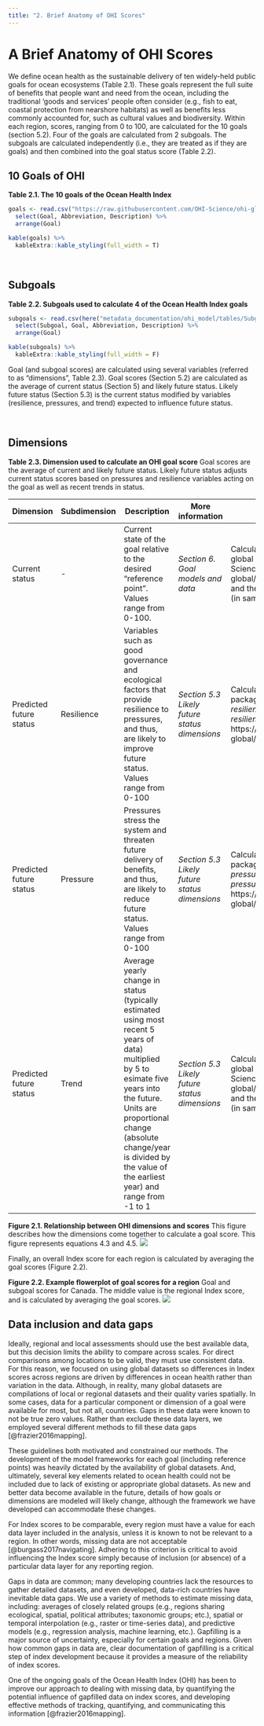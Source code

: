 ```yaml
---
title: "2. Brief Anatomy of OHI Scores"
---
```


# A Brief Anatomy of OHI Scores

We define ocean health as the sustainable delivery of ten widely-held public goals for ocean ecosystems (Table 2.1). These goals represent the full suite of benefits that people want and need from the ocean, including the traditional ‘goods and services’ people often consider (e.g., fish to eat, coastal protection from nearshore habitats) as well as benefits less commonly accounted for, such as cultural values and biodiversity. Within each region, scores, ranging from 0 to 100, are calculated for the 10 goals (section 5.2). Four of the goals are calculated from 2 subgoals. The subgoals are calculated independently (i.e., they are treated as if they are goals) and then combined into the goal status score (Table 2.2).

## 10 Goals of OHI

**Table 2.1. The 10 goals of the Ocean Health Index** 
```r

goals <- read.csv("https://raw.githubusercontent.com/OHI-Science/ohi-global/draft/metadata_documentation/ohi_model/tables/ten_goals.csv") %>%
  select(Goal, Abbreviation, Description) %>%
  arrange(Goal)

kable(goals) %>%
  kableExtra::kable_styling(full_width = T)
```


<br/>

## Subgoals

**Table 2.2. Subgoals used to calculate 4 of the Ocean Health Index goals** 
```r

subgoals <- read.csv(here("metadata_documentation/ohi_model/tables/Subgoal_Descriptions.csv")) %>%
  select(Subgoal, Goal, Abbreviation, Description) %>%
  arrange(Goal)

kable(subgoals) %>%
  kableExtra::kable_styling(full_width = F)
```

Goal (and subgoal scores) are calculated using several variables (referred to as “dimensions”, Table 2.3).  Goal scores (Section 5.2) are calculated as the average of current status (Section 5) and likely future status.  Likely future status (Section 5.3) is the current status modified by variables (resilience, pressures, and trend) expected to influence future status. 

<br/>

## Dimensions

**Table 2.3. Dimension used to calculate an OHI goal score**
Goal scores are the average of current and likely future status.  Likely future status adjusts current status scores based on pressures and resilience variables acting on the goal as well as recent trends in status.

Dimension        | Subdimension   | Description                  | More information     | Calculating
---------------- | ----------- | ---------------------------- | -------------------- | ----------------------
Current status   |  -          | Current state of the goal relative to the desired "reference point".  Values range from 0-100. | *Section 6. Goal models and data* | Calculated using functions in ohi-global repo: https://github.com/OHI-Science/ohi-global/blob/draft/eez/conf/functions.R and the *scenario_data_years.csv* file (in same folder)
Predicted future status | Resilience | Variables such as good governance and ecological factors that provide resilience to pressures, and thus, are likely to improve future status.  Values range from 0-100  | *Section 5.3 Likely future status dimensions* | Calculated using functions in ohicore package.And, files: *resilience_categories.csv* and *resilience_matrix.csv* located here: https://github.com/OHI-Science/ohi-global/tree/draft/eez/conf
Predicted future status | Pressure  | Pressures stress the system and threaten future delivery of benefits, and thus, are likely to reduce future status. Values range from 0-100  | *Section 5.3 Likely future status dimensions* | Calculated using function in ohicore package.  And, files: *pressure_categories.csv* and *pressures_matrix.csv*, located here: https://github.com/OHI-Science/ohi-global/tree/draft/eez/conf
Predicted future status | Trend  | Average yearly change in status (typically estimated using most recent 5 years of data) multiplied by 5 to esimate five years into the future.  Units are proportional change (absolute change/year is divided by the value of the earliest year) and range from -1 to 1  | *Section 5.3 Likely future status dimensions* | Calculated using functions from ohi-global repo: https://github.com/OHI-Science/ohi-global/blob/draft/eez/conf/functions.R and the scenario_data_years.csv file (in same folder)


**Figure 2.1. Relationship between OHI dimensions and scores**
This figure describes how the dimensions come together to calculate a goal score.  This figure represents equations 4.3 and 4.5. 
![](../../metadata_documentation/ohi_model/figures/OHI dimensions.png)



Finally, an overall Index score for each region is calculated by averaging the goal scores (Figure 2.2).

**Figure 2.2. Example flowerplot of goal scores for a region**
Goal and subgoal scores for Canada.  The middle value is the regional Index score, and is calculated by averaging the goal scores.
![](../../metadata_documentation/ohi_model/figures/flower_Canada_alt.png)


## Data inclusion and data gaps

Ideally, regional and local assessments should use the best available data, but this decision limits the ability to compare across scales. For direct comparisons among locations to be valid, they must use consistent data.  For this reason, we focused on using global datasets so differences in Index scores across regions are driven by differences in ocean health rather than variation in the data. Although, in reality, many global datasets are compilations of local or regional datasets and their quality varies spatially. In some cases, data for a particular component or dimension of a goal were available for most, but not all, countries. Gaps in these data were known to not be true zero values. Rather than exclude these data layers, we employed several different methods to fill these data gaps [@frazier2016mapping].  

These guidelines both motivated and constrained our methods. The development of the model frameworks for each goal (including reference points) was heavily dictated by the availability of global datasets. And, ultimately, several key elements related to ocean health could not be included due to lack of existing or appropriate global datasets. As new and better data become available in the future, details of how goals or dimensions are modeled will likely change, although the framework we have developed can accommodate these changes. 

For Index scores to be comparable, every region must have a value for each data layer included in the analysis, unless it is known to not be relevant to a region. In other words, missing data are not acceptable [@burgass2017navigating]. Adhering to this criterion is critical to avoid influencing the Index score simply because of inclusion (or absence) of a particular data layer for any reporting region.  

Gaps in data are common; many developing countries lack the resources to gather detailed datasets, and even developed, data-rich countries have inevitable data gaps.  We use a variety of methods to estimate missing data, including: averages of closely related groups (e.g., regions sharing ecological, spatial, political attributes; taxonomic groups; etc.), spatial or temporal interpolation (e.g., raster or time-series data), and predictive models (e.g., regression analysis, machine learning, etc.). Gapfilling is a major source of uncertainty, especially for certain goals and regions. Given how common gaps in data are, clear documentation of gapfilling is a critical step of index development because it provides a measure of the reliability of index scores.  

One of the ongoing goals of the Ocean Health Index (OHI) has been to improve our approach to dealing with missing data, by quantifying the potential influence of gapfilled data on index scores, and developing effective methods of tracking, quantifying, and communicating this information [@frazier2016mapping].